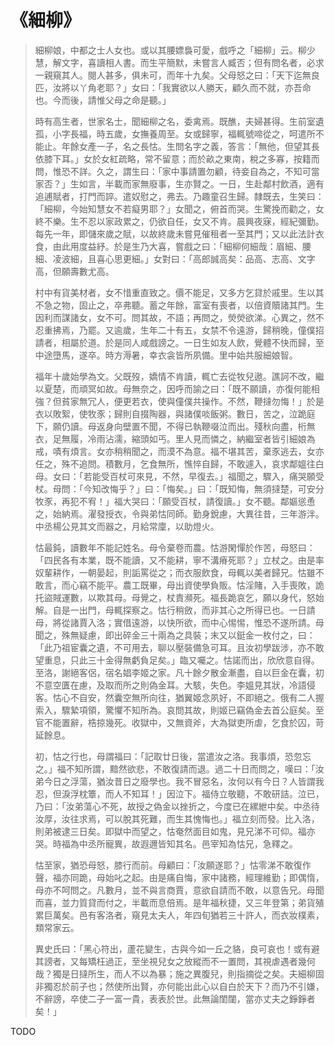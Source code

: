 # 《細柳》

> 細柳娘，中都之士人女也。或以其腰嫖裊可愛，戲呼之「細柳」云。柳少慧，解文字，喜讀相人書。而生平簡默，未嘗言人臧否；但有問名者，必求一親窺其人。閱人甚多，俱未可，而年十九矣。父母怒之曰：「天下迄無良匹，汝將以丫角老耶？」女曰：「我實欲以人勝天，顧久而不就，亦吾命也。今而後，請惟父母之命是聽。」
>
> 時有高生者，世家名士，聞細柳之名，委禽焉。既醮，夫婦甚得。生前室遺孤，小字長福，時五歲，女撫養周至。女或歸寧，福輒號啼從之，呵遣所不能止。年餘女產一子，名之長怙。生問名字之義，答言：「無他，但望其長依膝下耳。」女於女紅疏略，常不留意；而於畝之東南，稅之多寡，按籍而問，惟恐不詳。久之，謂生曰：「家中事請置勿顧，待妾自為之，不知可當家否？」生如言，半載而家無廢事，生亦賢之。一日，生赴鄰村飲酒，適有追逋賦者，打門而誶。遣奴慰之，弗去。乃趣童召生歸。隸既去，生笑曰：「細柳，今始知慧女不若癡男耶？」女聞之，俯首而哭。生驚挽而勸之，女終不樂。生不忍以家政累之，仍欲自任，女又不肯。晨興夜寐，經紀彌勤。每先一年，即儲來歲之賦，以故終歲未嘗見催租者一至其門；又以此法計衣食，由此用度益紓。於是生乃大喜，嘗戲之曰：「細柳何細哉：眉細、腰細、凌波細，且喜心思更細。」女對曰：「高郎誠高矣：品高、志高、文字高，但願壽數尤高。
>
> 村中有貨美材者，女不惜重直致之。價不能足，又多方乞貸於戚里。生以其不急之物，固止之，卒弗聽。蓄之年餘，富室有喪者，以倍資贖諸其門。生因利而謀諸女，女不可。問其故，不語；再問之，熒熒欲涕。心異之，然不忍重拂焉，乃罷。又逾歲，生年二十有五，女禁不令遠游，歸稍晚，僮僕招請者，相屬於道。於是同人咸戲謗之。一日生如友人飲，覺體不快而歸，至中途墮馬，遂卒。時方溽暑，幸衣衾皆所夙備。里中始共服細娘智。
>
> 福年十歲始學為文。父既歿，嬌情不肯讀，輒亡去從牧兒遨。譙訶不改，繼以夏楚，而頑冥如故。母無奈之，因呼而諭之曰：「既不願讀，亦復何能相強？但貧家無冗人，便更若衣，使與僮僕共操作。不然，鞭撻勿悔！」於是衣以敗絮，使牧豕；歸則自掇陶器，與諸僕啖飯粥。數日，苦之，泣跪庭下，願仍讀。母返身向壁置不聞，不得已執鞭啜泣而出。殘秋向盡，桁無衣，足無履，冷雨沾濡，縮頭如丐。里人見而憐之，納繼室者皆引細娘為戒，嘖有煩言。女亦稍稍聞之，而漠不為意。福不堪其苦，棄豕逃去，女亦任之，殊不追問。積數月，乞食無所，憔悴自歸，不敢遽入，哀求鄰媼往白母。女曰：「若能受百杖可來見，不然，早復去。」福聞之，驟入，痛哭願受杖。母問：「今知改悔乎？」曰：「悔矣。」曰：「既知悔，無須撻楚，可安分牧豕，再犯不宥！」福大哭曰：「願受百杖，請復讀。」女不聽。鄰嫗慫恿之，始納焉。濯發授衣，令與弟怙同師。勤身銳慮，大異往昔，三年游泮。中丞楊公見其文而器之，月給常廩，以助燈火。
>
> 怙最鈍，讀數年不能記姓名。母令棄卷而農。怙游閑憚於作苦，母怒曰：「四民各有本業，既不能讀，又不能耕，寧不溝瘠死耶？」立杖之。由是率奴輩耕作，一朝晏起，則詬罵從之；而衣服飲食，母輒以美者歸兄。怙雖不敢言，而心竊不能平。農工既畢，母出資使學負販。怙淫賭，入手喪敗，詭托盜賊運數，以欺其母。母覺之，杖責瀕死。福長跪哀乞，願以身代，怒始解。自是一出門，母輒探察之。怙行稍斂，而非其心之所得已也。一日請母，將從諸賈入洛；實借遠游，以快所欲，而中心惕惕，惟恐不遂所請。母聞之，殊無疑慮，即出碎金三十兩為之具裝；末又以鋌金一枚付之，曰：「此乃祖宦囊之遺，不可用去，聊以壓裝備急可耳。且汝初學跋涉，亦不敢望重息，只此三十金得無虧負足矣。」臨又囑之。怙諾而出，欣欣意自得。至洛，謝絕客侶，宿名娼李姬之家。凡十餘夕散金漸盡，自以巨金在囊，初不意空匱在慮，及取而所之則偽金耳。大駭，失色。李媼見其狀，冷語侵客。怙心不自安，然囊空無所向往，猶翼姬念夙好，不即絕之。俄有二人握索入，驟縶項領，驚懼不知所為。哀問其故，則姬已竊偽金去首公庭矣。至官不能置辭，梏掠幾死。收獄中，又無資斧，大為獄吏所虐，乞食於囚，苛延餘息。
>
> 初，怙之行也，母謂福曰：「記取廿日後，當遣汝之洛。我事煩，恐忽忘之。」福不知所謂，黯然欲悲，不敢復請而退。過二十日而問之，嘆曰：「汝弟今日之浮蕩，猶汝昔日之廢學也。我不冒惡名，汝何以有今日？人皆謂我忍，但淚浮枕簟，而人不知耳！」因泣下。福侍立敬聽，不敢研詰。泣已，乃曰：「汝弟蕩心不死，故授之偽金以挫折之，今度已在縲紲中矣。中丞待汝厚，汝往求焉，可以脫其死難，而生其愧悔也。」福立刻而發。比入洛，則弟被逮三日矣。即獄中而望之，怙奄然面目如鬼，見兄涕不可仰。福亦哭。時福為中丞所寵異，故遐邇皆知其名。邑宰知為怙兄，急釋之。
>
> 怙至家，猶恐母怒，膝行而前。母顧曰：「汝願遂耶？」怙零涕不敢復作聲，福亦同跪，母始叱之起。由是痛自悔，家中諸務，經理維勤；即偶惰，母亦不呵問之。凡數月，並不與言商賈，意欲自請而不敢，以意告兄。母聞而喜，並力質貸而付之，半載而息倍焉。是年福秋捷，又三年登第；弟貨殖累巨萬矣。邑有客洛者，窺見太夫人，年四旬猶若三十許人，而衣妝樸素，類常家云。
>
> 異史氏曰：「黑心符出，蘆花變生，古與今如一丘之貉，良可哀也！或有避其謗者，又每矯枉過正，至坐視兒女之放縱而不一置問，其視虐遇者幾何哉？獨是日撻所生，而人不以為暴；施之異腹兒，則指摘從之矣。夫細柳固非獨忍於前子也；然使所出賢，亦何能出此心以自白於天下？而乃不引嫌，不辭謗，卒使二子一富一貴，表表於世。此無論閨闥，當亦丈夫之錚錚者矣！」

TODO
